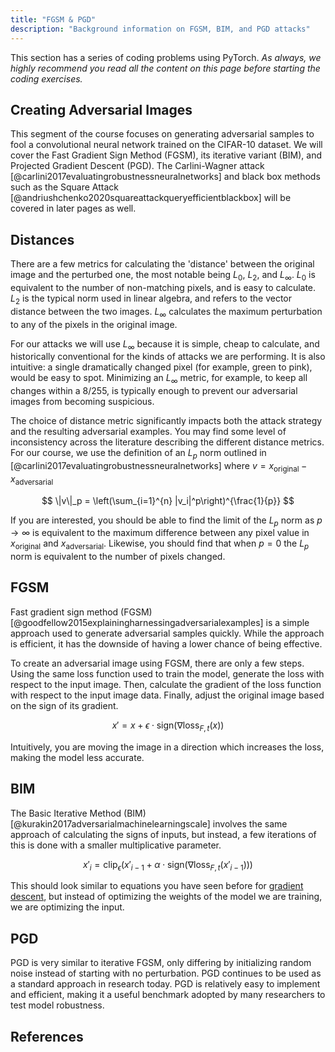```yaml
---
title: "FGSM & PGD"
description: "Background information on FGSM, BIM, and PGD attacks"
---
```


This section has a series of coding problems using PyTorch. _As always, we highly recommend you read all the content on this page before starting the coding exercises._

<ExerciseButtons
  githubUrl="https://github.com/zroe1/xlab-ai-security/blob/main/working/adversarial_basics/fgsm_bim_pgd/fgsm_bim_pgd.ipynb"
  colabUrl="https://colab.research.google.com/github/zroe1/xlab-ai-security/blob/main/working/adversarial_basics/fgsm_bim_pgd/fgsm_bim_pgd.ipynb"
/>

## Creating Adversarial Images

This segment of the course focuses on generating adversarial samples to fool a convolutional neural network trained on the CIFAR-10 dataset. We will cover the Fast Gradient Sign Method (FGSM), its iterative variant (BIM), and Projected Gradient Descent (PGD). The Carlini-Wagner attack [@carlini2017evaluatingrobustnessneuralnetworks] and black box methods such as the Square Attack [@andriushchenko2020squareattackqueryefficientblackbox] will be covered in later pages as well.

## Distances

There are a few metrics for calculating the 'distance' between the original image and the perturbed one, the most notable being $L_0$, $L_2$, and $L_{\infty}$. $L_0$ is equivalent to the number of non-matching pixels, and is easy to calculate. $L_2$ is the typical norm used in linear algebra, and refers to the vector distance between the two images. $L_{\infty}$ calculates the maximum perturbation to any of the pixels in the original image.

For our attacks we will use $L_{\infty}$ because it is simple, cheap to calculate, and historically conventional for the kinds of attacks we are performing. It is also intuitive: a single dramatically changed pixel (for example, green to pink), would be easy to spot. Minimizing an $L_\infty$ metric, for example, to keep all changes within a $8/255$, is typically enough to prevent our adversarial images from becoming suspicious.

<Dropdown title="Understanding L-norms in More Detail">

The choice of distance metric significantly impacts both the attack strategy and the resulting adversarial examples. You may find some level of inconsistency across the literature describing the different distance metrics. For our course, we use the definition of an $L_p$ norm outlined in [@carlini2017evaluatingrobustnessneuralnetworks] where $v = x_\mathrm{original} - x_\mathrm{adversarial}$

$$
\|v\|_p = \left(\sum_{i=1}^{n} |v_i|^p\right)^{\frac{1}{p}}
$$

If you are interested, you should be able to find the limit of the $L_p$ norm as $p \rightarrow \infty$ is equivalent to the maximum difference between any pixel value in $x_\mathrm{original}$ and $x_\mathrm{adversarial}$. Likewise, you should find that when $p = 0$ the $L_p$ norm is equivalent to the number of pixels changed.

</Dropdown>

## FGSM

Fast gradient sign method (FGSM) [@goodfellow2015explainingharnessingadversarialexamples] is a simple approach used to generate adversarial samples quickly. While the approach is efficient, it has the downside of having a lower chance of being effective.

To create an adversarial image using FGSM, there are only a few steps. Using the same loss function used to train the model, generate the loss with respect to the input image. Then, calculate the gradient of the loss function with respect to the input image data. Finally, adjust the original image based on the sign of its gradient.

$$
x' = x + \epsilon \cdot \mathrm{sign}(\nabla \mathrm{loss}_{F,t}(x))
$$

Intuitively, you are moving the image in a direction which increases the loss, making the model less accurate.

## BIM

The Basic Iterative Method (BIM) [@kurakin2017adversarialmachinelearningscale] involves the same approach of calculating the signs of inputs, but instead, a few iterations of this is done with a smaller multiplicative parameter.

```math
x'_i = \mathrm{clip}_\epsilon(x'_{i-1}  + \alpha \cdot \mathrm{sign}(\nabla \mathrm{loss}_{F,t}(x'_{i-1})))
```

This should look similar to equations you have seen before for [gradient descent](https://www.khanacademy.org/math/multivariable-calculus/applications-of-multivariable-derivatives/optimizing-multivariable-functions/a/what-is-gradient-descent), but instead of optimizing the weights of the model we are training, we are optimizing the input.

## PGD

PGD is very similar to iterative FGSM, only differing by initializing random noise instead of starting with no perturbation. PGD continues to be used as a standard approach in research today. PGD is relatively easy to implement and efficient, making it a useful benchmark adopted by many researchers to test model robustness.

<FeedbackButton />

<NextPageButton />

## References
